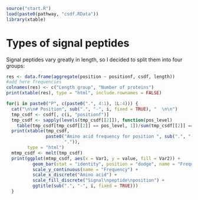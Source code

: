 ```r
source("start.R")
load(paste0(pathway, "csdf.RData"))
library(xtable)
```

# Types of signal peptides

Signal peptides vary greatly in length, so I decided to split them into four groups:

```r
res <- data.frame(aggregate(position ~ positionf, csdf, length))
#add here frequencies
colnames(res) <- c("Length group", "Number of proteins")
print(xtable(res), type = "html", include.rownames = FALSE)
```


```r
for(i in paste0("P", c(paste0(".", 4:1), 1L:4))) {
  cat("\n\n# Position", sub(".", "-", i, fixed = TRUE), "  \n\n")
  tmp_csdf <- csdf[, c(i, "positionf")]
  tmp_csdf <- sapply(levels(tmp_csdf[[2]]), function(pos_level)
    table(tmp_csdf[tmp_csdf[[2]] == pos_level, 1])/sum(tmp_csdf[[2]] == pos_level))
  print(xtable(tmp_csdf, 
               paste0("Amino acid frequency for position ", sub(".", "-", i, fixed = TRUE),
                      ".")),
        type = "html")
  mtmp_csdf <- melt(tmp_csdf)
  print(ggplot(mtmp_csdf, aes(x = Var1, y = value, fill = Var2)) + 
          geom_bar(stat = "identity", position = "dodge", name = "Frequency") + 
          scale_y_continuous(name = "Frequency") +
          scale_x_discrete("Amino acid") +
          scale_fill_discrete("Signal\npeptide\nposition") +
          ggtitle(sub(".", "-", i, fixed = TRUE)))
  }
```